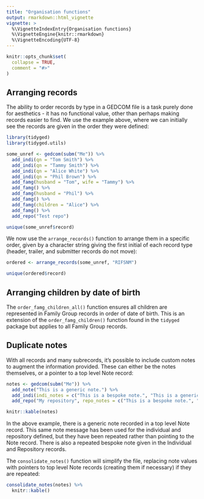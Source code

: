 ```yaml
---
title: "Organisation functions"
output: rmarkdown::html_vignette
vignette: >
  %\VignetteIndexEntry{Organisation functions}
  %\VignetteEngine{knitr::rmarkdown}
  %\VignetteEncoding{UTF-8}
---
```


```r
knitr::opts_chunk$set(
  collapse = TRUE,
  comment = "#>"
)
```


## Arranging records

The ability to order records by type in a GEDCOM file is a task purely done for aesthetics - it has no functional value, other than perhaps making records easier to find. We use the example above, where we can initially see the records are given in the order they were defined:

```r
library(tidyged)
library(tidyged.utils)

some_unref <- gedcom(subm("Me")) %>% 
  add_indi(qn = "Tom Smith") %>% 
  add_indi(qn = "Tammy Smith") %>% 
  add_indi(qn = "Alice White") %>% 
  add_indi(qn = "Phil Brown") %>% 
  add_famg(husband = "Tom", wife = "Tammy") %>% 
  add_famg() %>% 
  add_famg(husband = "Phil") %>% 
  add_famg() %>% 
  add_famg(children = "Alice") %>% 
  add_famg() %>% 
  add_repo("Test repo") 

unique(some_unref$record)
```

We now use the `arrange_records()` function to arrange them in a specific order, given by a character string giving the first initial of each record type (header, trailer, and submitter records do not move):

```r
ordered <- arrange_records(some_unref, "RIFSNM")

unique(ordered$record)
```


## Arranging children by date of birth

The `order_famg_children_all()` function ensures all children are represented in Family Group records in order of date of birth. This is an extension of the `order_famg_children()` function found in the `tidyged` package but applies to all Family Group records.

## Duplicate notes

With all records and many subrecords, it's possible to include custom notes to augment the information provided. These can either be the notes themselves, or a pointer to a top level Note record:

```r
notes <- gedcom(subm("Me")) %>%
  add_note("This is a generic note.") %>% 
  add_indi(indi_notes = c("This is a bespoke note.", "This is a generic note.")) %>% 
  add_repo("My repository", repo_notes = c("This is a bespoke note.", "This is a generic note."))

knitr::kable(notes)
```

In the above example, there is a generic note recorded in a top level Note record. This same note message has been used for the individual and repository defined, but they have been repeated rather than pointing to the Note record. There is also a repeated bespoke note given in the Individual and Repository records.

The `consolidate_notes()` function will simplify the file, replacing note values with pointers to top level Note records (creating them if necessary) if they are repeated:

```r
consolidate_notes(notes) %>% 
  knitr::kable()
```
